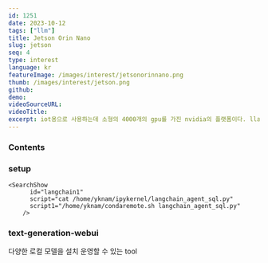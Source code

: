 ```yaml
---
id: 1251
date: 2023-10-12
tags: ["llm"]
title: Jetson Orin Nano
slug: jetson
seq: 4
type: interest
language: kr
featureImage: /images/interest/jetsonorinnano.png
thumb: /images/interest/jetson.png
github:
demo:
videoSourceURL:
videoTitle:
excerpt: iot용으로 사용하는데 소형의 4000개의 gpu를 가진 nvidia의 플랫폼이다. llama2 7b 모델을 설치하여 운영할 수있다.
---
```


### Contents

### setup

    <SearchShow
          id="langchain1"
          script="cat /home/yknam/ipykernel/langchain_agent_sql.py"
          script1="/home/yknam/condaremote.sh langchain_agent_sql.py"
        />

### text-generation-webui

다양한 로컬 모델을 설치 운영할 수 있는 tool
